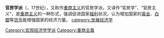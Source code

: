 '''官房学派'''（{{lang-en|Cameralism}}，17世纪），又称作[[重商主义|重商主义]]的官房学派，又译作“官房学”、“官房主义”，是[[重商主义|重商主义]]的一种形式，强调促进国家[[福利|福利]]状况，认为增加国家的[[黃金|黃金]]、[[白銀|白銀]]等[[货币|货币]]能增强国家的经济力量。
{{经济思想史}}
{{econ-stub }}
[[category:发展经济学|category:发展经济学]]
[[Category:宏观经济学学派|Category:宏观经济学学派]]
[[Category:重商主義|Category:重商主義]]